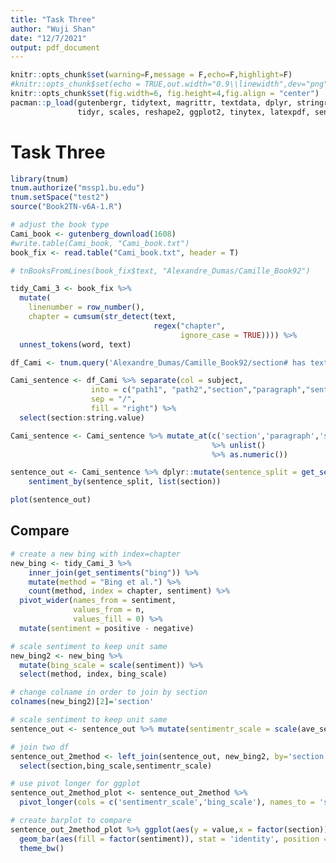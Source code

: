 ```yaml
---
title: "Task Three"
author: "Wuji Shan"
date: "12/7/2021"
output: pdf_document
---
```


```r
knitr::opts_chunk$set(warning=F,message = F,echo=F,highlight=F)
#knitr::opts_chunk$set(echo = TRUE,out.width="0.9\\linewidth",dev="png",fig.align  = 'center')
knitr::opts_chunk$set(fig.width=6, fig.height=4,fig.align = "center") 
pacman::p_load(gutenbergr, tidytext, magrittr, textdata, dplyr, stringr, tidyverse,
               tidyr, scales, reshape2, ggplot2, tinytex, latexpdf, sentimentr)
```

# Task Three

```r
library(tnum)
tnum.authorize("mssp1.bu.edu")
tnum.setSpace("test2")
source("Book2TN-v6A-1.R")
```

```r
# adjust the book type
Cami_book <- gutenberg_download(1608)
#write.table(Cami_book, "Cami_book.txt")
book_fix <- read.table("Cami_book.txt", header = T)
```

```r
# tnBooksFromLines(book_fix$text, "Alexandre_Dumas/Camille_Book92")
```

```r
tidy_Cami_3 <- book_fix %>%
  mutate(
    linenumber = row_number(),
    chapter = cumsum(str_detect(text, 
                                regex("chapter", 
                                      ignore_case = TRUE)))) %>% 
  unnest_tokens(word, text) 
```

```r
df_Cami <- tnum.query('Alexandre_Dumas/Camille_Book92/section# has text', max = 10000) %>% tnum.objectsToDf()

Cami_sentence <- df_Cami %>% separate(col = subject,
                  into = c("path1", "path2","section","paragraph","sentence"), 
                  sep = "/", 
                  fill = "right") %>% 
  select(section:string.value)
```

```r
Cami_sentence <- Cami_sentence %>% mutate_at(c('section','paragraph','sentence'),~str_extract_all(.,"\\d+") 
                                             %>% unlist() 
                                             %>% as.numeric())
```

```r
sentence_out <- Cami_sentence %>% dplyr::mutate(sentence_split = get_sentences(string.value)) %$%
    sentiment_by(sentence_split, list(section))

plot(sentence_out)
```

## Compare 

```r
# create a new bing with index=chapter
new_bing <- tidy_Cami_3 %>% 
    inner_join(get_sentiments("bing")) %>%
    mutate(method = "Bing et al.") %>% 
    count(method, index = chapter, sentiment) %>%
  pivot_wider(names_from = sentiment,
              values_from = n,
              values_fill = 0) %>% 
  mutate(sentiment = positive - negative)
```

```r
# scale sentiment to keep unit same 
new_bing2 <- new_bing %>% 
  mutate(bing_scale = scale(sentiment)) %>% 
  select(method, index, bing_scale)

# change colname in order to join by section
colnames(new_bing2)[2]='section'
```

```r
# scale sentiment to keep unit same 
sentence_out <- sentence_out %>% mutate(sentimentr_scale = scale(ave_sentiment))

# join two df
sentence_out_2method <- left_join(sentence_out, new_bing2, by='section') %>% 
  select(section,bing_scale,sentimentr_scale)

# use pivot longer for ggplot
sentence_out_2method_plot <- sentence_out_2method %>% 
  pivot_longer(cols = c('sentimentr_scale','bing_scale'), names_to = 'sentiment')

# create barplot to compare
sentence_out_2method_plot %>% ggplot(aes(y = value,x = factor(section))) +
  geom_bar(aes(fill = factor(sentiment)), stat = 'identity', position = "dodge",width = 0.7) + 
  theme_bw()
```




